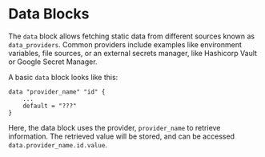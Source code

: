 # Data Blocks

The `data` block allows fetching static data from different sources known 
as `data_providers`. Common providers include examples like environment variables,
file sources, or an external secrets manager, like Hashicorp Vault or Google 
Secret Manager. 

A basic `data` block looks like this:
```hcl 
data "provider_name" "id" {
    ...
    default = "???"
}
```

Here, the data block uses the provider, `provider_name` to retrieve information.
The retrieved value will be stored, and can be accessed `data.provider_name.id.value`.